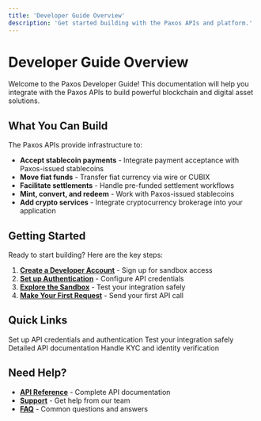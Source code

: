 ```yaml
---
title: 'Developer Guide Overview'
description: 'Get started building with the Paxos APIs and platform.'
---
```


# Developer Guide Overview

Welcome to the Paxos Developer Guide! This documentation will help you integrate with the Paxos APIs to build powerful blockchain and digital asset solutions.

## What You Can Build

The Paxos APIs provide infrastructure to:

- **Accept stablecoin payments** - Integrate payment acceptance with Paxos-issued stablecoins
- **Move fiat funds** - Transfer fiat currency via wire or CUBIX
- **Facilitate settlements** - Handle pre-funded settlement workflows  
- **Mint, convert, and redeem** - Work with Paxos-issued stablecoins
- **Add crypto services** - Integrate cryptocurrency brokerage into your application

## Getting Started

Ready to start building? Here are the key steps:

1. **[Create a Developer Account](/getting-started/account)** - Sign up for sandbox access
2. **[Set up Authentication](/getting-started/authenticate)** - Configure API credentials
3. **[Explore the Sandbox](/getting-started/sandbox)** - Test your integration safely
4. **[Make Your First Request](/getting-started/request)** - Send your first API call

## Quick Links

<CardGroup cols={2}>
  <Card title="Authentication" href="/getting-started/authenticate" icon="key">
    Set up API credentials and authentication
  </Card>
  <Card title="Sandbox Environment" href="/getting-started/sandbox" icon="flask">
    Test your integration safely
  </Card>
  <Card title="API Reference" href="/api-reference/introduction" icon="code">
    Detailed API documentation
  </Card>
  <Card title="Identity Management" href="/guides/identity/index" icon="user">
    Handle KYC and identity verification
  </Card>
</CardGroup>

## Need Help?

- **[API Reference](/api-reference/introduction)** - Complete API documentation
- **[Support](https://support.paxos.com)** - Get help from our team
- **[FAQ](/guides/developer/faq)** - Common questions and answers 
